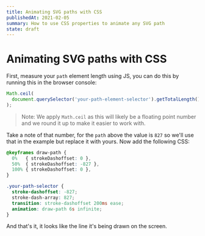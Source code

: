 ```yaml
---
title: Animating SVG paths with CSS
publishedAt: 2021-02-05
summary: How to use CSS properties to animate any SVG path
state: draft
---
```



# Animating SVG paths with CSS

<SvgPathExample />

First, measure your `path` element length using JS, you can do this by running this in the browser console:

```js
Math.ceil(
  document.querySelector('your-path-element-selector').getTotalLength(),
);
```

> Note: We apply `Math.ceil` as this will likely be a floating point number and we round it up to make it easier to work with.

Take a note of that number, for the `path` above the value is `827` so we'll use that in the example but replace it with yours. Now add the following CSS:

```css
@keyframes draw-path {
  0%   { strokeDashoffset: 0 },
  50%  { strokeDashoffset: -827 },
  100% { strokeDashoffset: 0 },
}

.your-path-selector {
  stroke-dashoffset: -827;
  stroke-dash-array: 827;
  transition: stroke-dashoffset 200ms ease;
  animation: draw-path 6s infinite;
}
```

And that's it, it looks like the line it's being drawn on the screen.
